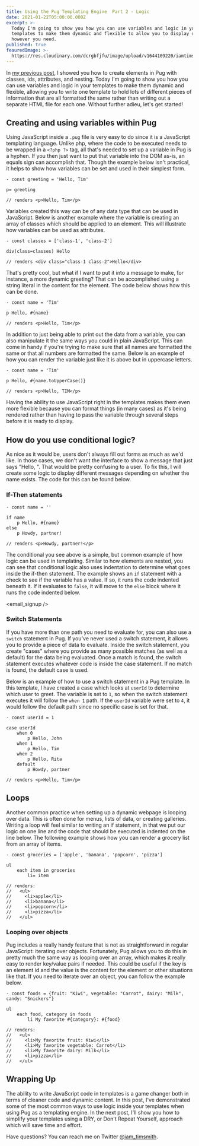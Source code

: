 ```yaml
---
title: Using the Pug Templating Engine  Part 2 - Logic
date: 2021-01-22T05:00:00.000Z
excerpt: >-
  Today I'm going to show you how you can use variables and logic in your
  templates to make them dynamic and flexible to allow you to display data
  however you need.
published: true
feauredImage: >-
  https://res.cloudinary.com/dcrgbfjfu/image/upload/v1644109220/iamtimsmith/using-the-pug-templating-engine-part-2-logic_ngbh0q.jpg
---
```


In [my previous post](/blog/using-the-pug-templating-engine-part-1-markup), I showed you how to create elements in Pug with classes, ids, attributes, and nesting. Today I'm going to show you how you can use variables and logic in your templates to make them dynamic and flexible, allowing you to write one template to hold lots of different pieces of information that are all formatted the same rather than writing out a separate HTML file for each one. Without further adieu, let's get started!

<gif src="https://media.giphy.com/media/cfUMNY4RfGhEc/giphy.mp4" caption="A surprised-looking pug." width={300} />

## Creating and using variables within Pug

Using JavaScript inside a `.pug` file is very easy to do since it is a JavaScript templating language. Unlike php, where the code to be executed needs to be wrapped in a `<?php ?>` tag, all that's needed to set up a variable in Pug is a hyphen. If you then just want to put that variable into the DOM as-is, an equals sign can accomplish that. Though the example below isn't practical, it helps to show how variables can be set and used in their simplest form.

```pug
- const greeting = 'Hello, Tim'

p= greeting

// renders <p>Hello, Tim</p>
```

Variables created this way can be of any data type that can be used in JavaScript. Below is another example where the variable is creating an array of classes which should be applied to an element. This will illustrate how variables can be used as attributes.

```pug
- const classes = ['class-1', 'class-2']

div(class=classes) Hello

// renders <div class="class-1 class-2">Hello</div>
```

That's pretty cool, but what if I want to put it into a message to make, for instance, a more dynamic greeting? That can be accomplished using a string literal in the content for the element. The code below shows how this can be done.

```pug
- const name = 'Tim'

p Hello, #{name}

// renders <p>Hello, Tim</p>
```

In addition to just being able to print out the data from a variable, you can also manipulate it the same ways you could in plain JavaScript. This can come in handy if you're trying to make sure that all names are formatted the same or that all numbers are formatted the same. Below is an example of how you can render the variable just like it is above but in uppercase letters.

```pug
- const name = 'Tim'

p Hello, #{name.toUpperCase()}

// renders <p>Hello, TIM</p>
```

Having the ability to use JavaScript right in the templates makes them even more flexible because you can format things (in many cases) as it's being rendered rather than having to pass the variable through several steps before it is ready to display.

## How do you use conditional logic?

As nice as it would be, users don't always fill out forms as much as we'd like. In those cases, we don't want the interface to show a message that just says "Hello, ". That would be pretty confusing to a user. To fix this, I will create some logic to display different messages depending on whether the name exists. The code for this can be found below.

### If-Then statements

```pug
- const name = ''

if name
	p Hello, #{name}
else
	p Howdy, partner!

// renders <p>Howdy, partner!</p>
```

The conditional you see above is a simple, but common example of how logic can be used in templating. Similar to how elements are nested, you can see that conditional logic also uses indentation to determine what goes inside the if-then statement. The example shows an `if` statement with a check to see if the variable has a value. If so, it runs the code indented beneath it. If it evaluates to `false`, it will move to the `else` block where it runs the code indented below.

<email_signup />

### Switch Statements

If you have more than one path you need to evaluate for, you can also use a `switch` statement in Pug. If you've never used a switch statement, it allows you to provide a piece of data to evaluate. Inside the switch statement, you create "cases" where you provide as many possible matches (as well as a default) for the data being evaluated. Once a match is found, the switch statement executes whatever code is inside the case statement. If no match is found, the default case is used.

Below is an example of how to use a switch statement in a Pug template. In this template, I have created a case which looks at `userId` to determine which user to greet. The variable is set to `1`, so when the switch statement executes it will follow the `when 1` path. If the `userId` variable were set to `4`, it would follow the default path since no specific case is set for that.

```pug
- const userId = 1

case userId
	when 0
		p Hello, John
	when 1
		p Hello, Tim
	when 2
		p Hello, Rita
	default
		p Howdy, partner

// renders <p>Hello, Tim</p>
```

## Loops

Another common practice when setting up a dynamic webpage is looping over data. This is often done for menus, lists of data, or creating galleries. Writing a loop will feel similar to writing an if statement, in that we put our logic on one line and the code that should be executed is indented on the line below. The following example shows how you can render a grocery list from an array of items.

```pug
- const groceries = ['apple', 'banana', 'popcorn', 'pizza']

ul
	each item in groceries
		li= item

// renders:
//   <ul>
//     <li>apple</li>
//     <li>banana</li>
//     <li>popcorn</li>
//     <li>pizza</li>
//   </ul>
```

### Looping over objects

Pug includes a really handy feature that is not as straightforward in regular JavaScript: iterating over objects. Fortunately, Pug allows you to do this in pretty much the same way as looping over an array, which makes it really easy to render key/value pairs if needed. This could be useful if the key is an element id and the value is the content for the element or other situations like that. If you need to iterate over an object, you can follow the example below.

```pug
- const foods = {fruit: "Kiwi", vegetable: "Carrot", dairy: "Milk", candy: "Snickers"}

ul
	each food, category in foods
		li My favorite #{category}: #{food}

// renders:
//   <ul>
//     <li>My favorite fruit: Kiwi</li>
//     <li>My favorite vegetable: Carrot</li>
//     <li>My favorite dairy: Milk</li>
//     <li>pizza</li>
//   </ul>
```

## Wrapping Up

The ability to write JavaScript code in templates is a game changer both in terms of cleaner code and dynamic content. In this post, I've demonstrated some of the most common ways to use logic inside your templates when using Pug as a templating engine. In the next post, I'll show you how to simplify your templates using a DRY, or Don't Repeat Yourself, approach which will save time and effort.

Have questions? You can reach me on Twitter [@iam\_timsmith](https://www.twitter.com/iam_timsmith).
